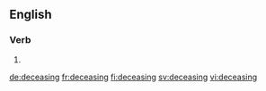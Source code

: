 ==English==

===Verb===
{{head|en|present participle}}

# {{present participle of|decease|lang=en|nocat=1}}

[[de:deceasing]]
[[fr:deceasing]]
[[fi:deceasing]]
[[sv:deceasing]]
[[vi:deceasing]]